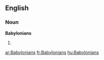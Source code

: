 ==English==

===Noun===
'''Babylonians'''

# {{plural of|[[Babylonian]]}}

[[ar:Babylonians]]
[[fr:Babylonians]]
[[hu:Babylonians]]